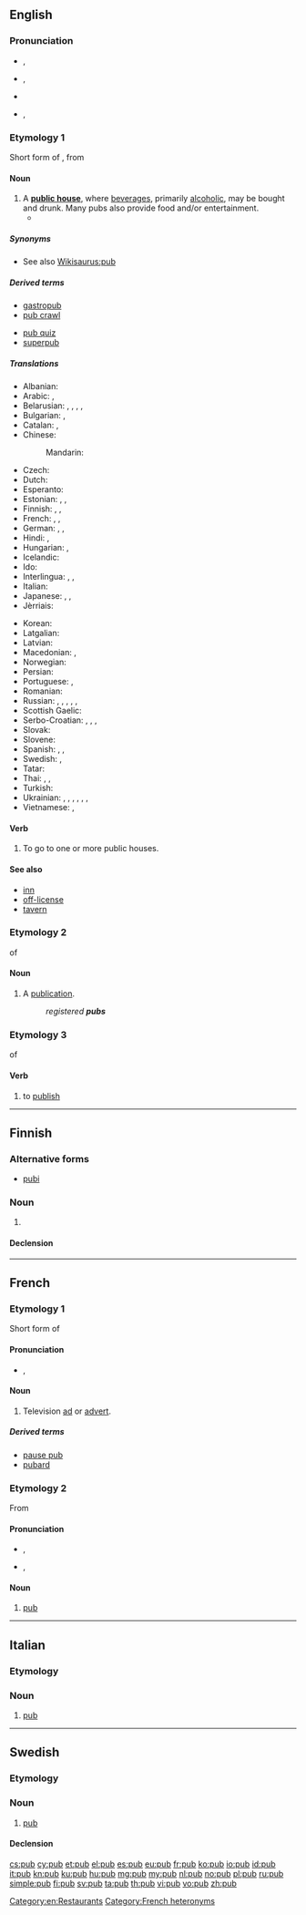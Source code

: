 ==English==

===Pronunciation===
* {{a|UK}} {{IPA|/pʌb/}}, {{X-SAMPA|/pVb/}}
* {{a|UK}} {{IPA|/pʊb/}}, {{X-SAMPA|/pUb/}}
* {{audio|en-us-pub.ogg|Audio (US)}}
* {{rhymes|ʌb}}, {{rhymes|ʊb}}

===Etymology 1===
Short form of {{term|public|lang=en}}, from {{term|public house|lang=en}}

====Noun====
{{wikipedia}}
{{en-noun}}

# A '''[[public house]]''', where [[beverage]]s, primarily [[alcoholic]], may be bought and drunk. Many pubs also provide food and/or entertainment.
#* {{quote-book|year=1963|author={{w|Margery Allingham}}
|title={{w|The China Governess}}
|chapter=Foreword|url=http://openlibrary.org/works/OL2004261W
|passage=Reg liked a chat about old times and we used to go and have a chinwag in the '''pub'''.}}

=====Synonyms=====
* See also [[Wikisaurus:pub]]

=====Derived terms=====
{{top2}}
* [[gastropub]]
* [[pub crawl]]
{{mid2}}
* [[pub quiz]]
* [[superpub]]
{{bottom}}

=====Translations=====
{{trans-top|public house}}
* Albanian: {{t|sq|pijetore|f}}
* Arabic: {{t|ar|حانة|f|tr=ḥāna|sc=Arab}}, {{t|ar|خانة|f|tr=xāna|sc=Arab}}
* Belarusian: {{t|be|піўная|f|tr=piŭnája|sc=Cyrl}}, {{t|be|бар|m|tr=bar|sc=Cyrl}}, {{t|be|паб|m|tr=pab|sc=Cyrl}}, {{t|be|тракцір|m|tr=trakcír|sc=Cyrl}}, {{t|be|карчма|f|tr=karčmá|sc=Cyrl}}
* Bulgarian: {{t+|bg|кръчма|f|tr=krǎ̀čma}}, {{t|bg|пивница|f|tr=pívnica|sc=Cyrl}}
* Catalan: {{t|ca|bar|m}}, {{t|ca|taverna|f}}
* Chinese:
*: Mandarin: {{t|cmn|酒吧|tr=jiǔbā|sc=Hani}}
* Czech: {{t+|cs|hospoda|f}}
* Dutch: {{t+|nl|kroeg|f}}
* Esperanto: {{t-|eo|drinkejo}}
* Estonian: {{t|et|pubi}}, {{t|et|kõrts}}, {{t|et|trahter}}
* Finnish: {{t+|fi|kapakka}}, {{t+|fi|pubi|sc=Cyrl}}, {{t+|fi|krouvi|sc=Cyrl}}
* French: {{t+|fr|pub|m}}, {{t|fr|bar|m}}, {{t|fr|estaminet|m}}
* German: {{t+|de|Kneipe|f}}, {{t|de|Bar|f}}, {{t|de|Lokal|n}}
* Hindi: {{t|hi|सराय|tr=sarāy|sc=Deva}}, {{t|hi|पब|tr=pab|sc=Deva}}
* Hungarian: {{t+|hu|kocsma}}, {{t-|hu|korcsma}}
* Icelandic: {{t+|is|krá|f}}
* Ido: {{t+|io|drinkerio}}
* Interlingua: {{t|ia|pub}}, {{t|ia|café}}, {{t|ia|taverna}}
* Italian: {{t+|it|pub}}
* Japanese: {{t-|ja|居酒屋|tr=いざかや , izakaya|sc=Jpan}}, {{t-|ja|パブ|tr=pabu|sc=Jpan}}, {{t-|ja|バー|tr=bā|sc=Jpan}}
* Jèrriais: {{tø|roa-jer|aubèrge|f}}
{{trans-mid}}
* Korean: {{t+|ko|술집|tr=suljip|sc=Kore}}
* Latgalian: {{tø|ltg|krūgs}}
* Latvian: {{t-|lv|krogs|m}}
* Macedonian: {{t-|mk|крчма|f|tr=k'rčma}}, {{t-|mk|паб|m|tr=pab}}
* Norwegian: {{t+|no|pub}}
* Persian: {{t|fa|میخانه|tr=meyxâne|sc=fa-Arab}}
* Portuguese: {{t+|pt|bar|m}}, {{t+|pt|taberna|f}}
* Romanian: {{t-|ro|cârciumă|f}}
* Russian: {{t+|ru|бар|m|tr=bar|sc=Cyrl}}, {{t+|ru|пивная|f|tr=pivnája|sc=Cyrl}}, {{t+|ru|кабак|m|tr=kabák|sc=Cyrl}}, {{t+|ru|паб|m|tr=pab|sc=Cyrl}}, {{t|ru|трактир|m|tr=traktír|sc=Cyrl}}, {{t|ru|корчма|f|tr=korčmá|sc=Cyrl}} {{qualifier|dated}}
* Scottish Gaelic: {{t-|gd|taigh-seinnse|m}}
* Serbo-Croatian: {{t-|sh|крчма|f}}, {{t-|sh|krčma|f}}, {{t|sh|пивница|f}}, {{t|sh|pivnica|f}}
* Slovak: {{t|sk|krčma|f}}
* Slovene: {{t|sl|pivnica|f}}
* Spanish: {{t+|es|pub}}, {{t+|es|bar|m}}, {{t+|es|taberna|f}}
* Swedish: {{t+|sv|krog|c}}, {{t+|sv|pub|c}}
* Tatar: {{t|tt|кабак|tr=qabaq|sc=Cyrl}}
* Thai: {{t|th|ร้านเหล้า|tr=ráan lâo|sc=Thai}}, {{t|th|ผับ|tr=pàp|sc=Thai}}, {{t|th|ร้านสุรา|tr=ráan sù-raa|sc=Thai}}
* Turkish: {{t|tr|meyhane}}
* Ukrainian: {{t|uk|кнайпа|f|tr=knájpa|sc=Cyrl}}, {{t|uk|бар|m|tr=bar|sc=Cyrl}}, {{t|uk|пивна|f|tr=pyvná|sc=Cyrl}}, {{t|uk|пивниця|f|tr=pyvnýcja|sc=Cyrl}}, {{t|uk|паб|m|tr=pab|sc=Cyrl}}, {{t|uk|трактир|m|tr=traktýr|sc=Cyrl}}, {{t|uk|корчма|f|tr=korčmá|sc=Cyrl}}
* Vietnamese: {{t|vi|quán rượu}}, {{t|vi|tiệm rượu}}
{{trans-bottom}}

[[Category:en:Restaurants]]

====Verb====
{{en-verb|pub|b|ed}}

# {{intransitive}} To go to one or more public houses.

====See also====
* [[inn]]
* [[off-license]]
* [[tavern]]

===Etymology 2===
{{abbreviation-old|en}} of {{term|publication}}

====Noun====
{{en-noun}}

# A [[publication]].
#: ''registered '''pubs'''''

===Etymology 3===
{{abbreviation-old|en}} of {{term|publish}}

====Verb====
{{en-verb|pub|b|ed}}

# {{informal|transitive}} to [[publish]]

----

==Finnish==

===Alternative forms===
* [[pubi]]

===Noun===
{{fi-noun}}

# {{l|en|pub}}

====Declension====
{{fi-decl-risti|pub|i=0}}

----

==French==

===Etymology 1===
Short form of {{term|publicité|lang=fr}}

====Pronunciation====
* {{IPA|/pyb/|lang=fr}}, {{X-SAMPA|/pyb/|lang=fr}}

====Noun====
{{fr-noun|f}}

# Television [[ad]] or [[advert]].

=====Derived terms=====
* [[pause pub]]
* [[pubard]]

===Etymology 2===
From {{etyl|en|fr}} {{term|pub|lang=en}}

====Pronunciation====
* {{a|France}} {{IPA|/pœb/|lang=fr}}, {{X-SAMPA|/p9b/|lang=fr}}
* {{a|Québec}} {{IPA|/pɔb/|lang=fr}}, {{X-SAMPA|/pOb/|lang=fr}}

====Noun====
{{fr-noun|m}}

# [[#English|pub]]

[[Category:French heteronyms]]

----

==Italian==

===Etymology===
{{etyl|en|it}}

===Noun===
{{head|it|noun|g=m|invariable}}

# [[#English|pub]]

----

==Swedish==

===Etymology===
{{etyl|en|sv}} {{term|pub|lang=en}}

===Noun===
{{sv-noun|g=c}}

# [[#English|pub]]

====Declension====
{{sv-noun-reg-ar}}

[[cs:pub]]
[[cy:pub]]
[[et:pub]]
[[el:pub]]
[[es:pub]]
[[eu:pub]]
[[fr:pub]]
[[ko:pub]]
[[io:pub]]
[[id:pub]]
[[it:pub]]
[[kn:pub]]
[[ku:pub]]
[[hu:pub]]
[[mg:pub]]
[[my:pub]]
[[nl:pub]]
[[no:pub]]
[[pl:pub]]
[[ru:pub]]
[[simple:pub]]
[[fi:pub]]
[[sv:pub]]
[[ta:pub]]
[[th:pub]]
[[vi:pub]]
[[vo:pub]]
[[zh:pub]]